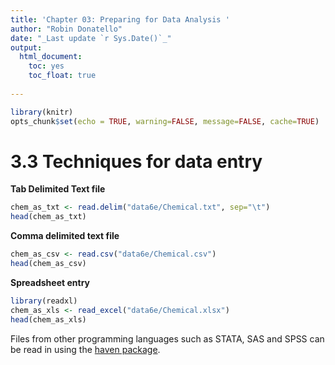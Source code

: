 ```yaml
---
title: 'Chapter 03: Preparing for Data Analysis '
author: "Robin Donatello"
date: "_Last update `r Sys.Date()`_"
output:
  html_document:
    toc: yes
    toc_float: true
  
---
```


```r
library(knitr)
opts_chunk$set(echo = TRUE, warning=FALSE, message=FALSE, cache=TRUE)
```

# 3.3 Techniques for data entry

**Tab Delimited Text file**
```r
chem_as_txt <- read.delim("data6e/Chemical.txt", sep="\t")
head(chem_as_txt)
```

**Comma delimited text file**
```r
chem_as_csv <- read.csv("data6e/Chemical.csv")
head(chem_as_csv)
```

**Spreadsheet entry**
```r
library(readxl)
chem_as_xls <- read_excel("data6e/Chemical.xlsx")
head(chem_as_xls)
```

Files from other programming languages such as STATA, SAS and SPSS can be read in using the [haven package](https://haven.tidyverse.org/index.html). 


